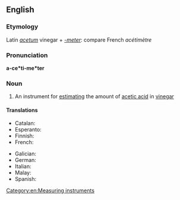 ==English==

===Etymology===
Latin ''[[acetum]]'' vinegar + ''[[-meter]]'': compare French ''acétimètre''

===Pronunciation===
'''a-ce*ti-me*ter'''

===Noun===
{{en-noun}}

# An instrument for [[estimating]] the amount of [[acetic acid]] in [[vinegar]]

====Translations====
{{trans-top|an instrument}}
* Catalan: {{t|ca|acetímetre|m}}
* Esperanto: {{t|eo|acetimetro}}
* Finnish: {{t|fi|asetometri}}
* French: {{t+|fr|acétimètre|m}}
{{trans-mid}}
* Galician: {{t|gl|acetímetro|m}}
* German: {{t-needed|de}}
* Italian: {{t|it|acetimetro|m}}
* Malay: {{t|ms|asetimeter}}
* Spanish: {{t+|es|acetímetro|m}}
{{trans-bottom}}

[[Category:en:Measuring instruments]]